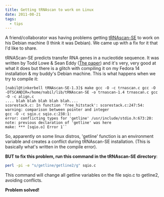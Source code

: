 ```yaml
---
title: Getting tRNAscan to work on Linux
date: 2011-08-21
tags:
  - tips
---
```

A friend/collaborator was having problems getting
[tRNAscan-SE](http://lowelab.ucsc.edu/tRNAscan-SE/) to work on his
Debian machine (I think it was Debian). We came up with a fix for it
that I'd like to share.

tRNAScan-SE predicts transfer RNA genes in a nucleotide sequence. It was
written by Todd Lowe & Sean Eddy ([The
paper](http://nar.oxfordjournals.org/content/25/5/0955)) and it's very,
very good at what it does but there is a glitch with compiling it on my
Fedora 14 installation & my buddy's Debian machine. This is what happens
when we try to compile it:

```
[nabil@tinkerbell tRNAscan-SE-1.3]$ make gcc -O -c trnascan.c gcc -O 
-DTSCANDIR=/home/nabil/lib/tRNAscan-SE -o trnascan-1.4 trnascan.c gcc 
-O -c align.c  
.... blah blah blah blah blah.... 
scorestack.c: In function 'free_hitstack': scorestack.c:247:54: 
warning: comparison between pointer and integer 
gcc -O -c sqio.c sqio.c:238:1: 
error: conflicting types for 'getline' /usr/include/stdio.h:673:20: 
note: previous declaration of 'getline' was here 
make: *** [sqio.o] Error 1``
```

So, apparently on some linux distros, 'getline' function is an
environment variable and creates a conflict during tRNAscan-SE
installation. (This is basically what's written in the compile error).

**BUT to fix this problem, run this command in the tRNAscan-SE
directory**:

```bash
perl -pi -e "s/getline/getline2/g" sqio.c
```

This command will change all getline variables on the file sqio.c to
getline2, avoiding conflicts.

**Problem solved\!**
